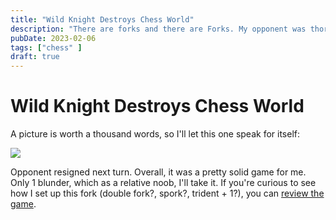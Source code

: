 ```yaml
---
title: "Wild Knight Destroys Chess World"
description: "There are forks and there are Forks. My opponent was thoroughly Forked."
pubDate: 2023-02-06
tags: ["chess" ]
draft: true
---
```


# Wild Knight Destroys Chess World

A picture is worth a thousand words, so I'll let this one speak for itself:

<img class="my-4" src='/images/crazyKnight.webp'/>

Opponent resigned next turn. Overall, it was a pretty solid game for me. Only 1 blunder, which as a relative noob, I'll take it. If you're curious to see how I set up this fork (double fork?, spork?, trident + 1?), you can [review the game](https://www.chess.com/game/live/69416750557).
